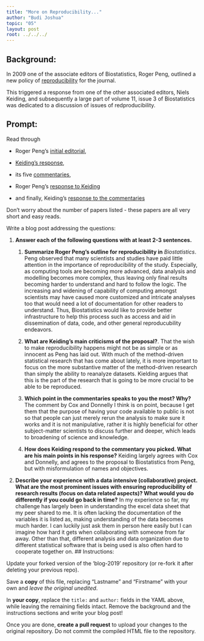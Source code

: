 ```yaml
---
title: "More on Reproducibility..."
author: "Budi Joshua"
topic: "05"
layout: post
root: ../../../
---
```


## Background:


In 2009 one of the associate editors of Biostatistics, Roger Peng, outlined a new policy of [reproducibility](https://doi.org/10.1093/biostatistics/kxp014) for the journal. 

This triggered a response from one of the other associated editors, Niels Keiding, and subsequently a large part of volume 11, issue 3 of Biostatistics was dedicated to a discussion of issues of redproducibility. 

## Prompt:

Read through 

- Roger Peng's [initial editorial](https://doi.org/10.1093/biostatistics/kxp014), 

- [Keiding's response](https://doi.org/10.1093/biostatistics/kxq033),

- its five [commentaries](https://academic.oup.com/biostatistics/issue/11/3),  

- Roger Peng's [response to Keiding](https://doi.org/10.1093/biostatistics/kxq032)

- and finally, Keiding's [response to the commentaries](https://doi.org/10.1093/biostatistics/kxq034)

Don't worry about the number of papers listed - these papers are all very short and easy reads. 


Write a blog post addressing the questions: 

1. **Answer each of the following questions with at least 2-3 sentences.**

    1. **Summarize Roger Peng's outline for reproducibility in** *Biostatistics*. 
    Peng observed that many scientists and studies have paid little attention in the importance of reproducibility of the study. Especially, as computing tools are becoming more advanced, 
data analysis and modelling becomes more complex, thus leaving only final results becoming harder to understand and hard to follow the logic. The increasing and widening of capability of computing
amongst scientists may have caused more customized and intricate analyses too that would need a lot of documentation for other readers to understand. Thus, Biostatistics would like to provide better 
infrastructure to help this process such as access and aid in dissemination of data, code, and other general reproducubility endeavors. 

    2. **What are Keiding's main criticisms of the proposal?**. 
    That the wish to make reproducibility happens might not be as simple or as innocent as Peng has laid out. With much of the method-driven statistical research that has come about lately, 
it is more important to focus on the more substantive matter of the method-driven research than simply the ability to reanalyze datasets. Kielding argues that this is the part of the research
that is going to be more crucial to be able to be reproduced. 

    3. **Which point in the commentaries speaks to you the most? Why?**
    The comment by Cox and Donnelly I think is on point, because I get them that the purpose of having your code available to public is not so that people can just merely rerun the analysis to make 
sure it works and it is not manipulative, rather it is highly beneficial for other subject-matter scientists to discuss further and deeper, which leads to broadening of science and knowledge. 
   
   4. **How does Keiding respond to the commentary you picked. What are his main points in his response?**
   Keiding largely agrees with Cox and Donnelly, and agrees to the proposal to Biostatistics from Peng, but with misformulation of names and objectives. 

2. **Describe your experience with a data intensive (collaborative) project. What are the most prominent issues with ensuring reproducibility of research results (focus on data related aspects)? What would you do differently if you could go back in time?**
  In my experience so far, my challenge has largely been in understanding the excel data sheet that my peer shared to me. It is often lacking the documentation of the variables it is listed as, making
understanding of the data becomes much harder. I can luckily just ask them in person here easily but I can imagine how hard it gets when collaborating with someone from far away. Other than that, different analysis and data organization due to different statistical 
software that is being used is also often hard to cooperate together on. 
## Instructions:

Update your forked version of the 'blog-2019' repository (or re-fork it after deleting your previous repo).

Save a **copy** of this file, replacing "Lastname" and "Firstname" with your own and *leave the original unedited*.

In **your copy**, replace the `title:` and `author:` fields in the YAML above, while leaving the remaining fields intact. Remove the background and the instructions sections and write your blog post! 

Once you are done, **create a pull request** to upload your changes to the original repository. Do not commit the compiled HTML file to the repository.
